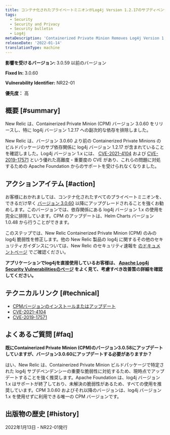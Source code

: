 ```yaml
---
title: コンテナ化されたプライベートミニオンがLog4j Version 1.2.17のサブディペンデンシーを削除
tags:
  - Security
  - Security and Privacy
  - Security bulletin
  - Log4j
metaDescription: 'Containerized Private Minion Removes Log4j Version 1.2.17 subdependency, Security Bulletin NR22-01'
releaseDate: '2022-01-14'
translationType: machine
---
```


**影響を受けるバージョン:** 3.0.59 以前のバージョン

**Fixed In:** 3.0.60

**Vulnerability Identifier:** NR22-01

**優先度：** 高

## 概要 [#summary]

New Relic は、Containerized Private Minion (CPM) バージョン 3.0.60 をリリースし、特に log4j バージョン 1.2.17 への副次的な依存を排除しました。

New Relic は、バージョン 3.0.60 より前の Containerized Private Minions のビルドパッケージのサブ依存関係に log4j バージョン 1.2.17 が含まれていることを確認しました。Log4j バージョン 1.x には、 [CVE-2021-4104](https://nvd.nist.gov/vuln/detail/CVE-2021-4104) および [CVE-2019-17571](https://nvd.nist.gov/vuln/detail/CVE-2019-17571) という優れた高難度・重要度の CVE があり、これらの問題に対処するための Apache Foundation からのサポートを受けられなくなりました。

## アクションアイテム [#action]

お客様におかれましては、コンテナ化されたすべてのプライベートミニオンを、できるだけ早く [バージョン 3.0.60](/docs/release-notes/synthetics-release-notes/containerized-private-minions-release-notes/containerized-private-minion-cpm-3060) 以降にアップグレードされることを強くお勧めします。このバージョンでは、依存関係にある log4j バージョン 1.x の使用を完全に排除しています。CPM のアップデートは、Helm Charts バージョン 1.0.48 から行うことができます。

このステップでは、New Relic Containerized Private Minion (CPM) のみの log4j 脆弱性を修正します。他の New Relic 製品の log4j に関するその他のセキュリティガイダンスについては、New Relic のセキュリティ速報を [のドキュメントページ](/docs/security/security-privacy/information-security/security-bulletins/) でご確認ください。

**アプリケーションでlog4jを直接使用しているお客様は、 [Apache Log4j Security Vulnerabilitiesのページ](https://logging.apache.org/log4j/2.x/security.html) をよく見て、考慮すべき改善策の詳細を確認してください。**

## テクニカルリンク [#technical]

* [CPMバージョンのインストールまたはアップデート](/docs/synthetics/synthetic-monitoring/private-locations/install-containerized-private-minions-cpms/#install)
* [CVE-2021-4104](https://nvd.nist.gov/vuln/detail/CVE-2021-4104)
* [CVE-2019-17571](https://nvd.nist.gov/vuln/detail/CVE-2019-17571)

## よくあるご質問 [#faq]

**既にContainerized Private Minion (CPM)のバージョン3.0.58にアップデートしていますが、バージョン3.0.60にアップデートする必要がありますか？**

はい、New Relic は、Containerized Private Minion ビルドパッケージで特定された log4j サブデペンデンシーの重要な脆弱性に対処するため、現時点でアップデートすることを強く推奨します。Apache Foundation は、log4j バージョン 1.x はサポートが終了しており、未解決の脆弱性があるため、すべての使用を推奨しています。CPM 3.0.60 およびそれ以降のバージョンは、log4j バージョン 1.x を使用せずに利用できる唯一の CPM バージョンです。

## 出版物の歴史 [#history]

2022年1月13日 - NR22-01発行